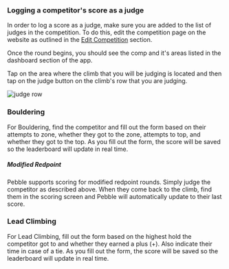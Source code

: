 

### Logging a competitor's score as a judge

<VideoPlaylist videoId="r-FHpIpmEME" />

In order to log a score as a judge, make sure you are added to the list of judges in the competition. To do this, edit the competition page on the website as outlined in the [Edit Competition](/competitions/create-comp) section.

Once the round begins, you should see the comp and it's areas listed in the dashboard section of the app.

<PhoneImageWrapper alt="Judging Dashboard" src={JudgingDashboard} />

Tap on the area where the climb that you will be judging is located and then tap on the judge button on the climb's row that you are judging.

![judge row](../images/comp-scoring-instructions/judge-btn.jpg)

### Bouldering

For Bouldering, find the competitor and fill out the form based on their attempts to zone, whether they got to the zone, attempts to top, and whether they got to the top. As you fill out the form, the score will be saved so the leaderboard will update in real time.

<PhoneImageWrapper alt="Bouldering judge" src={BoulderScore} />

##### Modified Redpoint

Pebble supports scoring for modified redpoint rounds. Simply judge the competitor as described above. When they come back to the climb, find them in the scoring screen and Pebble will automatically update to their last score.

### Lead Climbing

For Lead Climbing, fill out the form based on the highest hold the competitor got to and whether they earned a plus (+). Also indicate their time in case of a tie. As you fill out the form, the score will be saved so the leaderboard will update in real time.

<PhoneImageWrapper alt="Lead judge" src={RouteJudging} />
